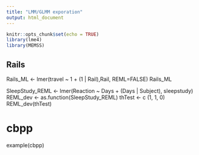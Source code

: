```yaml
---
title: "LMM/GLMM exporation"
output: html_document
---
```


```r
knitr::opts_chunk$set(echo = TRUE)
library(lme4)
library(MEMSS)
```

## Rails
Rails_ML <- lmer(travel ~ 1 + (1 | Rail),Rail, REML=FALSE)
Rails_ML

SleepStudy_REML <- lmer(Reaction ~ Days + (Days | Subject), sleepstudy)
REML_dev <- as.function(SleepStudy_REML)
thTest <- c (1, 1, 0)
REML_dev(thTest)

# cbpp
example(cbpp)